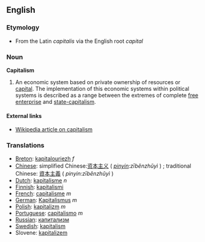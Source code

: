 == English ==

=== Etymology ===
* From the Latin ''capitalis'' via the English root ''capital''

=== Noun ===

'''Capitalism'''

# An economic system based on private ownership of resources or [[capital]].  The implementation of this economic systems within political systems is described as a range between the extremes of complete [[free enterprise]] and [[state-capitalism]].

==== External links ====
* [[W:capitalism|Wikipedia article on capitalism]]

===Translations===
*[[Breton]]: [[kapitalouriezh]] ''f''
*[[Chinese]]: simplified Chinese:[[资本主义]] ( ''[[pinyin]]:zīběnzhǔyì'' ) ; traditional Chinese: [[資本主義]] ( ''pinyin:zīběnzhǔyì'' )
*[[Dutch]]: [[kapitalisme]] ''n''
*[[Finnish]]: [[kapitalismi]]
*[[French]]: [[capitalisme]] ''m''
*[[German]]: [[Kapitalismus]] ''m''
*[[Polish]]: [[kapitalizm]] ''m''
*[[Portuguese]]: [[capitalismo]] ''m''
*[[Russian]]: [[капитализм]]
*[[Swedish]]: [[kapitalism]]
*Slovene: [[kapitalizem]]